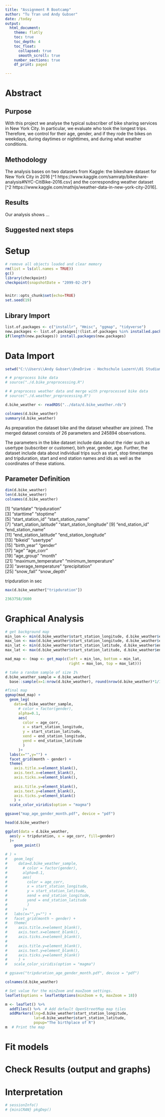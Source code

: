 ```yaml
---
title: "Assignment R Bootcamp"
author: "Tu Tran und Andy Gubser"
date: /today
output: 
  html_document:
    theme: flatly
    toc: true
    toc_depth: 4
    toc_float: 
      collapsed: true
      smooth_scroll: true
    number_sections: true
    df_print: paged

---
```


# Abstract

## Purpose

With this project we analyse the typical subscriber of bike sharing services in New York City. In particular, we evaluate who took the longest trips. Therefore, we control for their age, gender, and if they rode the bikes on weekdays, during daytimes or nighttimes, and during what weather conditions. 

<!-- in 2016 regarding the following properties:  -->
<!-- - Who is using the bikes? -->
<!--   - gender (m/f) ** -->
<!--   - age (recode from birth year =  2016-x)  -->
<!-- - When are the bikes used -->
<!--   - time (day/night) -->
<!--   - date (weekdays/weekend) -->
<!--   - month (summer/winter) ** -->
<!--   - weather ** -->
<!-- ** Andy tries to include these into the visualisation -->

## Methodology
The analysis bases on two datasets from Kaggle: the bikeshare dataset for New York City in 2016 [^1 https://www.kaggle.com/samratp/bikeshare-analysis#NYC-CitiBike-2016.csv] and the corresponding weather dataset [^2 https://www.kaggle.com/mathijs/weather-data-in-new-york-city-2016]. 



## Results
Our analysis shows ...


## Suggested next steps


# Setup
```r
# remove all objects loaded and clear memory
rm(list = ls(all.names = TRUE))
gc()
library(checkpoint)
checkpoint(snapshotDate = "2099-02-29")


knitr::opts_chunk$set(echo=TRUE)
set.seed(19)

```


## Library Import

```r
list.of.packages <- c("installr", "Hmisc", "ggmap", "tidyverse")
new.packages <- list.of.packages[!(list.of.packages %in% installed.packages()[,"Package"])]
if(length(new.packages)) install.packages(new.packages)

```

# Data Import

```r
setwd("C:\\Users\\Andy Gubser\\OneDrive - Hochschule Luzern\\01 Studium\\03 MSc Data Science\\Master HS19\\Wahlpflichtmodule\\W.MSCIDS_RB01.H1901\\Assignment\\R_bootcamp\\bike-share-analysis\\Rscript")

# # preprocess bike data
# source("./d.bike_preprocessing.R")

# # preprocess weather data and merge with preprocessed bike data
# source("./d.weather_preprocessing.R")

d.bike_weather <- readRDS("../data/d.bike_weather.rds")

colnames(d.bike_weather)
summary(d.bike_weather)

```

As preparation the dataset bike and the dataset wheather are joined. The merged dataset consists of 26 parameters and 245894 observations. 

The parameters in the bike dataset include data about the rider such as usertype (subscriber or customer), birh year, gender, age. Further, the dataset include data about individual trips such as start, stop timestamps and tripduration, start and end station names and ids as well as the coordinates of these stations. 




## Parameter Definition

```r
dim(d.bike_weather)
len(d.bike_weather)
colnames(d.bike_weather)
```



 [1] "startdate"               "tripduration"           
 [3] "starttime"               "stoptime"               
 [5] "start_station_id"        "start_station_name"     
 [7] "start_station_latitude"  "start_station_longitude"
 [9] "end_station_id"          "end_station_name"       
[11] "end_station_latitude"    "end_station_longitude"  
[13] "bikeid"                  "usertype"               
[15] "birth_year"              "gender"                 
[17] "age"                     "age_corr"               
[19] "age_group"               "month"                  
[21] "maximum_temperature"     "minimum_temperature"    
[23] "average_temperature"     "precipitation"          
[25] "snow_fall"               "snow_depth"



tripduration in sec

```r
max(d.bike_weather["tripduration"])
```


```r
2363758/3600
```







# Graphical Analysis

```r
# get background map
min_lon <- min(d.bike_weather$start_station_longitude, d.bike_weather$end_station_longitude)
max_lon <- max(d.bike_weather$start_station_longitude, d.bike_weather$end_station_longitude)
min_lat <- min(d.bike_weather$start_station_latitude, d.bike_weather$end_station_latitude)
max_lat <- max(d.bike_weather$start_station_latitude, d.bike_weather$end_station_latitude)

mad_map <- (map <- get_map(c(left = min_lon, bottom = min_lat, 
                             right = max_lon, top = max_lat)))

# take a random sample of size 1%
d.bike_weather_sample = d.bike_weather[
  base::sample(x=1:nrow(d.bike_weather), round(nrow(d.bike_weather)*1/100)), ]


```



```r
#final map
ggmap(mad_map) + 
  geom_leg(
    data=d.bike_weather_sample,
      # color = factor(gender), 
      alpha=0.1,
      aes(
        color = age_corr,
        x = start_station_longitude, 
        y = start_station_latitude, 
        xend = end_station_longitude, 
        yend = end_station_latitude
        )
      )+
  labs(x="",y="") +
  facet_grid(month ~ gender) +
  theme(
    axis.title.x=element_blank(),
    axis.text.x=element_blank(),
    axis.ticks.x=element_blank(),
        
    axis.title.y=element_blank(),
    axis.text.y=element_blank(),
    axis.ticks.y=element_blank()
    ) + 
  scale_color_viridis(option = "magma")

ggsave("map_age_gender_month.pdf", device = "pdf")
```














```r
head(d.bike_weather)

ggplot(data = d.bike_weather,
  aes(y = tripduration, x = age_corr, fill=gender)
  )+ 
    geom_point()
  
# ) + 
#   geom_leg(
#     data=d.bike_weather_sample,
#       # color = factor(gender), 
#       alpha=0.1,
#       aes(
#         color = age_corr,
#         x = start_station_longitude, 
#         y = start_station_latitude, 
#         xend = end_station_longitude, 
#         yend = end_station_latitude
#         )
#       )+
#   labs(x="",y="") +
#   facet_grid(month ~ gender) +
#   theme(
#     axis.title.x=element_blank(),
#     axis.text.x=element_blank(),
#     axis.ticks.x=element_blank(),
#         
#     axis.title.y=element_blank(),
#     axis.text.y=element_blank(),
#     axis.ticks.y=element_blank()
#     ) + 
#   scale_color_viridis(option = "magma")

# ggsave("tripduration_age_gender_month.pdf", device = "pdf")

colnames(d.bike_weather)

```


```r
# Set value for the minZoom and maxZoom settings.
leaflet(options = leafletOptions(minZoom = 0, maxZoom = 18))

m <- leaflet() %>%
  addTiles() %>%  # Add default OpenStreetMap map tiles
  addMarkers(lng=d.bike_weather$start_station_longitude, 
             lat=d.bike_weather$start_station_latitude, 
             popup="The birthplace of R")
m  # Print the map

```




# Fit models





# Check Results (output and graphs)





# Interpretation





```r
# sessionInfo()
# {miniCRAN} pkgDep()

```
